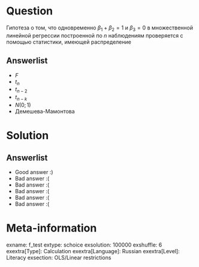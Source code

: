 Question
========
Гипотеза о том, что одновременно $\beta_1 + \beta_2 =1$  и $\beta_3=0$
в множественной линейной регрессии построенной по $n$ наблюдениям
проверяется с помощью  статистики, имеющей распределение


Answerlist
----------
*  $F$
*  $t_n$
*  $t_{n-2}$
*  $t_{n-k}$
*  $N(0;1)$
*  Демешева-Мамонтова

Solution
========

Answerlist
----------
*  Good answer :)
*  Bad answer :(
*  Bad answer :(
*  Bad answer :(
*  Bad answer :(
*  Bad answer :(

Meta-information
================
exname: f_test
extype: schoice
exsolution: 100000
exshuffle: 6
exextra[Type]: Calculation
exextra[Language]: Russian
exextra[Level]: Literacy
exsection: OLS/Linear restrictions
